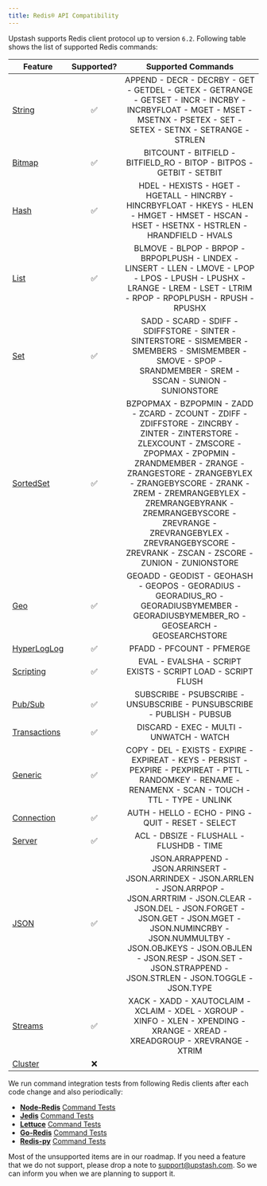 ```yaml
---
title: Redis® API Compatibility
---
```


Upstash supports Redis client protocol up to version `6.2`. Following table shows the list of supported Redis commands:

| Feature | Supported? | Supported Commands |
| --- | :----: | :----: |
| [String](https://redis.io/commands/?group=string) | ✅ | APPEND - DECR - DECRBY - GET - GETDEL - GETEX - GETRANGE - GETSET - INCR - INCRBY - INCRBYFLOAT - MGET - MSET - MSETNX - PSETEX - SET - SETEX - SETNX - SETRANGE - STRLEN |
| [Bitmap](https://redis.io/commands/?group=bitmap) | ✅ | BITCOUNT - BITFIELD - BITFIELD_RO - BITOP - BITPOS - GETBIT - SETBIT |
| [Hash](https://redis.io/commands/?group=hash) | ✅| HDEL - HEXISTS - HGET - HGETALL - HINCRBY - HINCRBYFLOAT - HKEYS - HLEN - HMGET - HMSET - HSCAN - HSET - HSETNX - HSTRLEN - HRANDFIELD - HVALS |
| [List](https://redis.io/commands/?group=list) | ✅ | BLMOVE - BLPOP - BRPOP - BRPOPLPUSH - LINDEX - LINSERT - LLEN - LMOVE - LPOP - LPOS - LPUSH - LPUSHX - LRANGE - LREM - LSET - LTRIM - RPOP - RPOPLPUSH - RPUSH - RPUSHX |
| [Set](https://redis.io/commands/?group=set) | ✅ | SADD - SCARD - SDIFF - SDIFFSTORE - SINTER - SINTERSTORE - SISMEMBER - SMEMBERS - SMISMEMBER - SMOVE - SPOP - SRANDMEMBER - SREM - SSCAN - SUNION - SUNIONSTORE |
| [SortedSet](https://redis.io/commands/?group=sorted_set) | ✅ | BZPOPMAX - BZPOPMIN - ZADD - ZCARD - ZCOUNT - ZDIFF - ZDIFFSTORE - ZINCRBY - ZINTER - ZINTERSTORE - ZLEXCOUNT - ZMSCORE - ZPOPMAX - ZPOPMIN - ZRANDMEMBER - ZRANGE - ZRANGESTORE - ZRANGEBYLEX - ZRANGEBYSCORE - ZRANK - ZREM - ZREMRANGEBYLEX - ZREMRANGEBYRANK - ZREMRANGEBYSCORE - ZREVRANGE - ZREVRANGEBYLEX - ZREVRANGEBYSCORE - ZREVRANK - ZSCAN - ZSCORE - ZUNION - ZUNIONSTORE |
| [Geo](https://redis.io/commands/?group=geo) | ✅ | GEOADD - GEODIST - GEOHASH - GEOPOS - GEORADIUS - GEORADIUS_RO - GEORADIUSBYMEMBER - GEORADIUSBYMEMBER_RO - GEOSEARCH - GEOSEARCHSTORE |
| [HyperLogLog](https://redis.io/commands/?group=hyperloglog) | ✅ | PFADD - PFCOUNT - PFMERGE |
| [Scripting](https://redis.io/commands/?group=scripting) | ✅ | EVAL - EVALSHA - SCRIPT EXISTS - SCRIPT LOAD - SCRIPT FLUSH |
| [Pub/Sub](https://redis.io/commands/?group=pubsub) | ✅| SUBSCRIBE - PSUBSCRIBE - UNSUBSCRIBE - PUNSUBSCRIBE - PUBLISH - PUBSUB  |
| [Transactions](https://redis.io/commands/?group=transactions) | ✅ | DISCARD - EXEC - MULTI - UNWATCH - WATCH |
| [Generic](https://redis.io/commands/?group=generic) | ✅ | COPY - DEL - EXISTS - EXPIRE - EXPIREAT - KEYS - PERSIST - PEXPIRE - PEXPIREAT - PTTL - RANDOMKEY - RENAME - RENAMENX - SCAN - TOUCH - TTL - TYPE - UNLINK |
| [Connection](https://redis.io/commands/?group=connection) | ✅| AUTH - HELLO - ECHO - PING - QUIT - RESET - SELECT |
| [Server](https://redis.io/commands/?group=server) | ✅| ACL - DBSIZE - FLUSHALL - FLUSHDB - TIME |
| [JSON](https://redis.io/commands/?group=json) | ✅ | JSON.ARRAPPEND - JSON.ARRINSERT - JSON.ARRINDEX - JSON.ARRLEN - JSON.ARRPOP - JSON.ARRTRIM - JSON.CLEAR - JSON.DEL - JSON.FORGET - JSON.GET - JSON.MGET - JSON.NUMINCRBY - JSON.NUMMULTBY - JSON.OBJKEYS - JSON.OBJLEN - JSON.RESP - JSON.SET - JSON.STRAPPEND - JSON.STRLEN - JSON.TOGGLE - JSON.TYPE|
| [Streams](https://redis.io/commands/?group=stream) | ✅ | XACK - XADD - XAUTOCLAIM - XCLAIM - XDEL - XGROUP - XINFO - XLEN - XPENDING - XRANGE - XREAD - XREADGROUP - XREVRANGE - XTRIM |
| [Cluster](https://redis.io/commands#cluster) | ❌ | |


We run command integration tests from following Redis clients after each code change and also periodically:

- **[Node-Redis](https://github.com/redis/node-redis)** [Command Tests](https://github.com/redis/node-redis/tree/v3.1.2/test/commands)
- **[Jedis](https://github.com/redis/jedis)** [Command Tests](https://github.com/redis/jedis/tree/v4.1.1/src/test/java/redis/clients/jedis/commands)
- **[Lettuce](https://github.com/lettuce-io/lettuce-core)** [Command Tests](https://github.com/lettuce-io/lettuce-core/tree/6.1.6.RELEASE/src/test/java/io/lettuce/core/commands)
- **[Go-Redis](https://github.com/go-redis/redis)** [Command Tests](https://github.com/go-redis/redis/blob/master/commands_test.go)
- **[Redis-py](https://github.com/redis/redis-py)** [Command Tests](https://github.com/redis/redis-py/tree/v4.4.0/tests)


Most of the unsupported items are in our roadmap. If you need a feature that we do not support, please drop a note to [support@upstash.com](mailto:support@upstash.com). So we can inform you when we are planning to support it.
